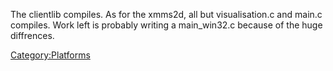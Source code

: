 {{Navbar}}

The clientlib compiles. As for the xmms2d, all but visualisation.c and main.c compiles. Work left is probably writing a main_win32.c because of the huge diffrences.

[[Category:Platforms]]
